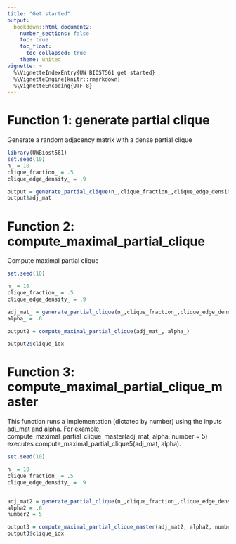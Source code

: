 ```yaml
---
title: "Get started"
output: 
  bookdown::html_document2:
    number_sections: false
    toc: true
    toc_float:
      toc_collapsed: true
    theme: united
vignette: >
  %\VignetteIndexEntry{UW BIOST561 get started}
  %\VignetteEngine{knitr::rmarkdown}
  %\VignetteEncoding{UTF-8}
---
```


# Function 1: generate partial clique

Generate a random adjacency matrix with a dense partial clique

```r

library(UWBiost561)
set.seed(10)
n_ = 10
clique_fraction_ = .5
clique_edge_density_ = .9

output = generate_partial_clique(n_,clique_fraction_,clique_edge_density_)
output$adj_mat
```


# Function 2: compute_maximal_partial_clique

Compute maximal partial clique

```r
set.seed(10)

n_ = 10
clique_fraction_ = .5
clique_edge_density_ = .9

adj_mat_ = generate_partial_clique(n_,clique_fraction_,clique_edge_density_)$adj_mat
alpha_ = .6

output2 = compute_maximal_partial_clique(adj_mat_, alpha_)

output2$clique_idx
```


# Function 3: compute_maximal_partial_clique_master

This function runs a implementation (dictated by number) using the inputs adj_mat and alpha. For example, compute_maximal_partial_clique_master(adj_mat, alpha, number = 5) executes compute_maximal_partial_clique5(adj_mat, alpha).

```r
set.seed(10)

n_ = 10
clique_fraction_ = .5
clique_edge_density_ = .9


adj_mat2 = generate_partial_clique(n_,clique_fraction_,clique_edge_density_)$adj_mat
alpha2 = .6
number2 = 5

output3 = compute_maximal_partial_clique_master(adj_mat2, alpha2, number2)
output3$clique_idx

```
